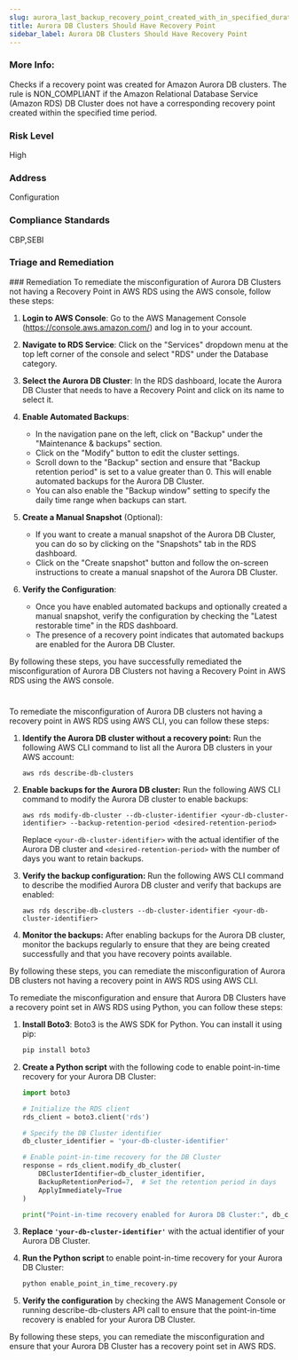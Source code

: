 ```yaml
---
slug: aurora_last_backup_recovery_point_created_with_in_specified_duration 
title: Aurora DB Clusters Should Have Recovery Point
sidebar_label: Aurora DB Clusters Should Have Recovery Point
---
```

### More Info:

Checks if a recovery point was created for Amazon Aurora DB clusters. The rule is NON_COMPLIANT if the Amazon Relational Database Service (Amazon RDS) DB Cluster does not have a corresponding recovery point created within the specified time period.

### Risk Level

High

### Address

Configuration

### Compliance Standards

CBP,SEBI


### Triage and Remediation
<Tabs>
<Tab title='Remediation'>
### Remediation

<AccordionGroup>
<Accordion title='Using Console' defaultOpen='true'>
To remediate the misconfiguration of Aurora DB Clusters not having a Recovery Point in AWS RDS using the AWS console, follow these steps:

1. **Login to AWS Console**: Go to the AWS Management Console (https://console.aws.amazon.com/) and log in to your account.

2. **Navigate to RDS Service**: Click on the "Services" dropdown menu at the top left corner of the console and select "RDS" under the Database category.

3. **Select the Aurora DB Cluster**: In the RDS dashboard, locate the Aurora DB Cluster that needs to have a Recovery Point and click on its name to select it.

4. **Enable Automated Backups**:
   - In the navigation pane on the left, click on "Backup" under the "Maintenance & backups" section.
   - Click on the "Modify" button to edit the cluster settings.
   - Scroll down to the "Backup" section and ensure that "Backup retention period" is set to a value greater than 0. This will enable automated backups for the Aurora DB Cluster.
   - You can also enable the "Backup window" setting to specify the daily time range when backups can start.

5. **Create a Manual Snapshot** (Optional):
   - If you want to create a manual snapshot of the Aurora DB Cluster, you can do so by clicking on the "Snapshots" tab in the RDS dashboard.
   - Click on the "Create snapshot" button and follow the on-screen instructions to create a manual snapshot of the Aurora DB Cluster.

6. **Verify the Configuration**:
   - Once you have enabled automated backups and optionally created a manual snapshot, verify the configuration by checking the "Latest restorable time" in the RDS dashboard.
   - The presence of a recovery point indicates that automated backups are enabled for the Aurora DB Cluster.

By following these steps, you have successfully remediated the misconfiguration of Aurora DB Clusters not having a Recovery Point in AWS RDS using the AWS console.

#
</Accordion>

<Accordion title='Using CLI'>
To remediate the misconfiguration of Aurora DB clusters not having a recovery point in AWS RDS using AWS CLI, you can follow these steps:

1. **Identify the Aurora DB cluster without a recovery point:**
   Run the following AWS CLI command to list all the Aurora DB clusters in your AWS account:
   ```
   aws rds describe-db-clusters
   ```

2. **Enable backups for the Aurora DB cluster:**
   Run the following AWS CLI command to modify the Aurora DB cluster to enable backups:
   ```
   aws rds modify-db-cluster --db-cluster-identifier <your-db-cluster-identifier> --backup-retention-period <desired-retention-period>
   ```
   Replace `<your-db-cluster-identifier>` with the actual identifier of the Aurora DB cluster and `<desired-retention-period>` with the number of days you want to retain backups.

3. **Verify the backup configuration:**
   Run the following AWS CLI command to describe the modified Aurora DB cluster and verify that backups are enabled:
   ```
   aws rds describe-db-clusters --db-cluster-identifier <your-db-cluster-identifier>
   ```

4. **Monitor the backups:**
   After enabling backups for the Aurora DB cluster, monitor the backups regularly to ensure that they are being created successfully and that you have recovery points available.

By following these steps, you can remediate the misconfiguration of Aurora DB clusters not having a recovery point in AWS RDS using AWS CLI.
</Accordion>

<Accordion title='Using Python'>
To remediate the misconfiguration and ensure that Aurora DB Clusters have a recovery point set in AWS RDS using Python, you can follow these steps:

1. **Install Boto3**: Boto3 is the AWS SDK for Python. You can install it using pip:
   ```bash
   pip install boto3
   ```

2. **Create a Python script** with the following code to enable point-in-time recovery for your Aurora DB Cluster:
   ```python
   import boto3

   # Initialize the RDS client
   rds_client = boto3.client('rds')

   # Specify the DB Cluster identifier
   db_cluster_identifier = 'your-db-cluster-identifier'

   # Enable point-in-time recovery for the DB Cluster
   response = rds_client.modify_db_cluster(
       DBClusterIdentifier=db_cluster_identifier,
       BackupRetentionPeriod=7,  # Set the retention period in days
       ApplyImmediately=True
   )

   print("Point-in-time recovery enabled for Aurora DB Cluster:", db_cluster_identifier)
   ```

3. **Replace `'your-db-cluster-identifier'`** with the actual identifier of your Aurora DB Cluster.

4. **Run the Python script** to enable point-in-time recovery for your Aurora DB Cluster:
   ```bash
   python enable_point_in_time_recovery.py
   ```

5. **Verify the configuration** by checking the AWS Management Console or running describe-db-clusters API call to ensure that the point-in-time recovery is enabled for your Aurora DB Cluster.

By following these steps, you can remediate the misconfiguration and ensure that your Aurora DB Cluster has a recovery point set in AWS RDS.
</Accordion>
</AccordionGroup>
</Tab>
</Tabs>

